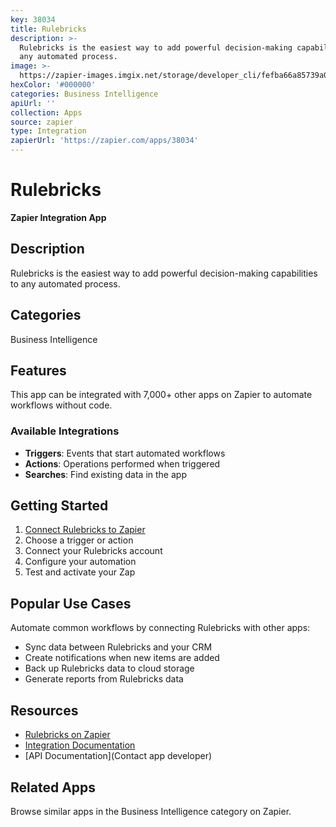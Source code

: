 ```yaml
---
key: 38034
title: Rulebricks
description: >-
  Rulebricks is the easiest way to add powerful decision-making capabilities to
  any automated process.
image: >-
  https://zapier-images.imgix.net/storage/developer_cli/fefba66a85739a054554cd84e946e3fe_2.png?auto=format%2Ccompress&ixlib=python-3.0.0&q=50
hexColor: '#000000'
categories: Business Intelligence
apiUrl: ''
collection: Apps
source: zapier
type: Integration
zapierUrl: 'https://zapier.com/apps/38034'
---
```

# Rulebricks

**Zapier Integration App**

## Description

Rulebricks is the easiest way to add powerful decision-making capabilities to any automated process.

## Categories

Business Intelligence

## Features

This app can be integrated with 7,000+ other apps on Zapier to automate workflows without code.

### Available Integrations

- **Triggers**: Events that start automated workflows
- **Actions**: Operations performed when triggered
- **Searches**: Find existing data in the app

## Getting Started

1. [Connect Rulebricks to Zapier](https://zapier.com/apps/38034)
2. Choose a trigger or action
3. Connect your Rulebricks account
4. Configure your automation
5. Test and activate your Zap

## Popular Use Cases

Automate common workflows by connecting Rulebricks with other apps:

- Sync data between Rulebricks and your CRM
- Create notifications when new items are added
- Back up Rulebricks data to cloud storage
- Generate reports from Rulebricks data

## Resources

- [Rulebricks on Zapier](https://zapier.com/apps/38034)
- [Integration Documentation](https://zapier.com/apps/38034/integrations)
- [API Documentation](Contact app developer)

## Related Apps

Browse similar apps in the Business Intelligence category on Zapier.

